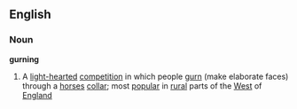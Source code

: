 ==English==
===Noun===
'''gurning'''
#A [[light-hearted]] [[competition]] in which people [[gurn]] (make elaborate faces) through a [[horse]]s [[collar]]; most [[popular]] in [[rural]] parts of the [[West]] of [[England]]